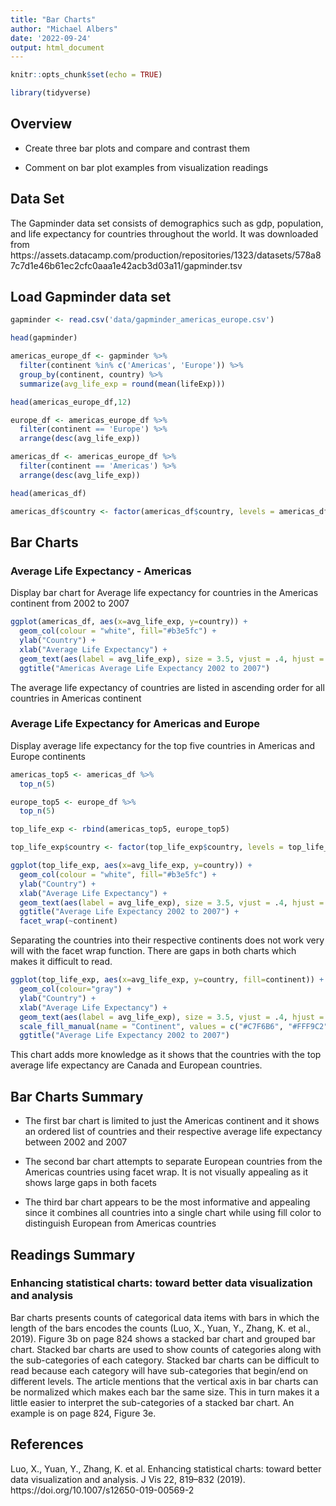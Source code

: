 ```yaml
---
title: "Bar Charts"
author: "Michael Albers"
date: '2022-09-24'
output: html_document
---
```


```r
knitr::opts_chunk$set(echo = TRUE)
```

```r
library(tidyverse)
```


## Overview

- Create three bar plots and compare and contrast them

- Comment on bar plot examples from visualization readings


## Data Set 

The Gapminder data set consists of demographics such as gdp, population, and life expectancy for countries throughout the world. It was downloaded from https://assets.datacamp.com/production/repositories/1323/datasets/578a87c7d1e46b61ec2cfc0aaa1e42acb3d03a11/gapminder.tsv



## Load Gapminder data set

```r
gapminder <- read.csv('data/gapminder_americas_europe.csv')
```

```r
head(gapminder)
```


```r
americas_europe_df <- gapminder %>% 
  filter(continent %in% c('Americas', 'Europe')) %>% 
  group_by(continent, country) %>% 
  summarize(avg_life_exp = round(mean(lifeExp)))
```

```r
head(americas_europe_df,12)
```


```r
europe_df <- americas_europe_df %>% 
  filter(continent == 'Europe') %>% 
  arrange(desc(avg_life_exp))
```

```r
americas_df <- americas_europe_df %>% 
  filter(continent == 'Americas') %>% 
  arrange(desc(avg_life_exp))
```


```r
head(americas_df)
```

```r
americas_df$country <- factor(americas_df$country, levels = americas_df$country[order(desc(americas_df$avg_life_exp))])
```


## Bar Charts


### Average Life Expectancy - Americas


Display bar chart for Average life expectancy for countries in the Americas continent from 2002 to 2007


```r
ggplot(americas_df, aes(x=avg_life_exp, y=country)) +
  geom_col(colour = "white", fill="#b3e5fc") + 
  ylab("Country") + 
  xlab("Average Life Expectancy") +
  geom_text(aes(label = avg_life_exp), size = 3.5, vjust = .4, hjust = -.5, colour = "black") +
  ggtitle("Americas Average Life Expectancy 2002 to 2007")
```

The average life expectancy of countries are listed in ascending order for all countries in Americas continent


### Average Life Expectancy for Americas and Europe

Display average life expectancy for the top five countries in Americas and Europe continents 


```r
americas_top5 <- americas_df %>% 
  top_n(5)
```

```r
europe_top5 <- europe_df %>% 
  top_n(5)
```

```r
top_life_exp <- rbind(americas_top5, europe_top5)
```


```r
top_life_exp$country <- factor(top_life_exp$country, levels = top_life_exp$country[order(desc(top_life_exp$avg_life_exp))])
```


```r
ggplot(top_life_exp, aes(x=avg_life_exp, y=country)) +
  geom_col(colour = "white", fill="#b3e5fc") + 
  ylab("Country") + 
  xlab("Average Life Expectancy") +
  geom_text(aes(label = avg_life_exp), size = 3.5, vjust = .4, hjust = -.5, colour = "black") +
  ggtitle("Average Life Expectancy 2002 to 2007") +
  facet_wrap(~continent)
```


Separating the countries into their respective continents does not work very will with the facet wrap function. There are gaps in both charts which makes it difficult to read.


```r
ggplot(top_life_exp, aes(x=avg_life_exp, y=country, fill=continent)) +
  geom_col(colour="gray") +
  ylab("Country") + 
  xlab("Average Life Expectancy") +
  geom_text(aes(label = avg_life_exp), size = 3.5, vjust = .4, hjust = -.5, colour = "black") +
  scale_fill_manual(name = "Continent", values = c("#C7F6B6", "#FFF9C2")) +
  ggtitle("Average Life Expectancy 2002 to 2007") 
```


This chart adds more knowledge as it shows that the countries with the top average life expectancy are Canada and European countries.


## Bar Charts Summary


- The first bar chart is limited to just the Americas continent and it shows an ordered list of countries and their respective average life expectancy between 2002 and 2007


- The second bar chart attempts to separate European countries from the Americas countries using facet wrap.  It is not visually appealing as it shows large gaps in both facets


- The third bar chart appears to be the most informative and appealing since it combines all countries into a single chart while using fill color to distinguish European from Americas countries


## Readings Summary

### Enhancing statistical charts: toward better data visualization and analysis


Bar charts presents counts of categorical data items with bars in which the length of the bars encodes the counts (Luo, X., Yuan, Y., Zhang, K. et al., 2019). Figure 3b on page 824 shows a stacked bar chart and grouped bar chart. Stacked bar charts are used to show counts of categories along with the sub-categories of each category.  Stacked bar charts can be difficult to read because each category will have sub-categories that begin/end on different levels.  The article mentions that the vertical axis in bar charts can be normalized which makes each bar the same size. This in turn makes it a little easier to interpret the sub-categories of a stacked bar chart. An example is on page 824, Figure 3e.


## References


Luo, X., Yuan, Y., Zhang, K. et al. Enhancing statistical charts: toward better data visualization and analysis. J Vis 22, 819–832 (2019). https://doi.org/10.1007/s12650-019-00569-2


